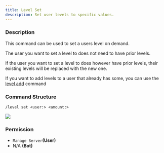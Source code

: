 ```yaml
---
title: Level Set
description: Set user levels to specific values.
---
```


### Description

This command can be used to set a users level on demand.

The user you want to set a level to does not need to have prior levels.

If the user you want to set a level to does however have prior levels, their existing levels will be replaced with the
new one.

If you want to add levels to a user that already has some, you can use the [level add](./add) command

### Command Structure

```
/level set <user:> <amount:>
```

![](../../../_assets/NVdfynk.png)

### **Permission**

- `Manage Server`**(User)**
- N/A **(Bot)**

